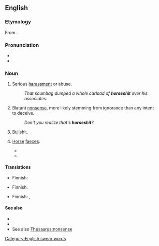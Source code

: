 ==English==

===Etymology===
From {{com|en|horse|shit}}.

===Pronunciation===
* {{audio|en|En-au-horseshit.ogg|Audio (AU)}}
* {{audio|en|en-us-horseshit.ogg|Audio (US)}}

===Noun===
{{en-noun|-}}

# {{lb|en|vulgar|slang}} Serious [[harassment]] or abuse.
#: ''That scumbag dumped a whole carload of '''horseshit''' over his associates.''
# {{lb|en|vulgar|slang}} Blatant [[nonsense]], more likely stemming from ignorance than any intent to deceive.
#: ''Don't you realize that's '''horseshit'''?''
# {{lb|en|vulgar|slang}} [[bullshit|Bullshit]].
#: {{syn|en|horsecrap}}
# {{lb|en|literally}} [[horse|Horse]] [[faeces]].
#* {{quote-book|en|year=2001|author=Gil Roscoe|title=Company of Thieves|url=https://books.google.com/books?id=qP0u_f4Wm04C|page=54|pageurl=https://books.google.com/books?id=qP0u_f4Wm04C&dq=%22horseshit%22|passage=A huge one. It was my job to mix the '''horseshit''' in with the soil. Great big wheelbarrows full of '''horseshit'''. We used to drive around to farms that had horses and ask them if we could shovel up their '''horseshit'''.}}
#* {{quote-book|en|year=2012|author=Laurel Dewey|title=Betty's (Little Basement) Garden|url=https://books.google.com/books?id=d21Irx2h9y4C|page=253|pageurl=https://books.google.com/books?id=d21Irx2h9y4C&pg=PA253&dq=%22horseshit%22|passage=The aroma was a mix of cedar, hay and '''horseshit''' but somehow, Betty found it pleasantly intoxicating.}}

====Translations====
{{trans-top|vulgar: serious harassment or abuse}}
* Finnish: {{t|fi|paskakasa}}
{{trans-mid}}
{{trans-bottom}}

{{trans-top|vulgar: blatant nonsense}}
* Finnish: {{t+|fi|hevonpaska}}
{{trans-mid}}
{{trans-bottom}}

{{trans-see|bullshit|bullshit}}

{{trans-top|horse faeces}}
* Finnish: {{t|fi|hevosenpaska}} {{q|vulgar}}, {{t|fi|hevosenlanta}}
{{trans-mid}}
{{trans-bottom}}

====See also====
* {{l|en|bullshit}}
* {{l|en|chickenshit}}
* See also [[Thesaurus:nonsense]]
[[Category:English swear words]]